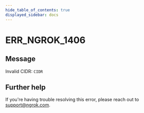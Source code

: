 ```yaml
---
hide_table_of_contents: true
displayed_sidebar: docs
---
```



# ERR_NGROK_1406

## Message

Invalid CIDR: `CIDR`

<ErrorDetails error="err_ngrok_1406" />

## Further help

If you're having trouble resolving this error, please reach out to [support@ngrok.com](mailto:support@ngrok.com?subject=Help%20with%20ERR_NGROK_1406).

